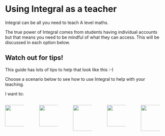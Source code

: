 # Using Integral as a teacher

Integral can be all you need to teach A level maths.

The true power of Integral comes from students having individual accounts but that means you need to be mindful of what they can access. This will be discussed in each option below.

::: callout-tip
## Watch out for tips!

This guide has lots of tips to help that look like this :-)
:::

Choose a scenario below to see how to use Integral to help with your teaching.

I want to:


::: columns
::: {.column width="18%"}
![](images/image-819218743.png){width="150" height="70"}
:::

::: {.column width="2%"}
:::

::: {.column width="18%"}
![](images/image-1764515570.png){width="150" height="70"}
:::

::: {.column width="2%"}
:::

::: {.column width="18%"}
![](images/image-1427320440.png){width="150" height="85"}
:::

::: {.column width="2%"}
:::

::: {.column width="18%"}
![](images/image-1385875161.png){width="150" height="70"}
:::

::: {.column width="2%"}
:::

::: {.column width="18%"}
![](images/image-764068673.png){width="170" height="85"}
:::


:::
